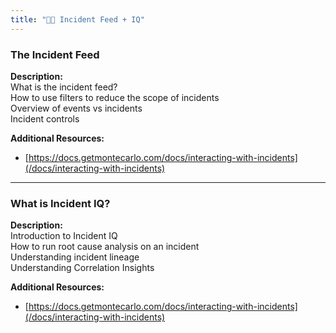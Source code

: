 ```yaml
---
title: "🧑‍🎓 Incident Feed + IQ"
---
```


### The Incident Feed

**Description:**  
What is the incident feed?  
How to use filters to reduce the scope of incidents  
Overview of events vs incidents  
Incident controls

**Additional Resources:**

* [https://docs.getmontecarlo.com/docs/interacting-with-incidents](/docs/interacting-with-incidents)

---

### What is Incident IQ?

**Description:**  
Introduction to Incident IQ  
How to run root cause analysis on an incident  
Understanding incident lineage  
Understanding Correlation Insights

**Additional Resources:**

* [https://docs.getmontecarlo.com/docs/interacting-with-incidents](/docs/interacting-with-incidents)